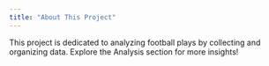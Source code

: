 ```yaml
---
title: "About This Project"
---
```


This project is dedicated to analyzing football plays by collecting and organizing data. Explore the Analysis section for more insights!
